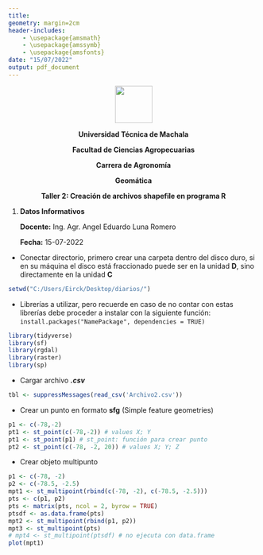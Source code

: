 ```yaml
---
title: 
geometry: margin=2cm
header-includes: 
    - \usepackage{amsmath}
    - \usepackage{amssymb}
    - \usepackage{amsfonts}
date: "15/07/2022"
output: pdf_document
---
```

<center>

![](LOGO_OUT.png){height=75px}


**Universidad Técnica de Machala**

**Facultad de Ciencias Agropecuarias**

**Carrera de Agronomía**

**Geomática**

 **Taller 2: Creación de archivos shapefile en programa R**

</center>

1. **Datos Informativos**

    **Docente:** Ing. Agr. Angel Eduardo Luna Romero

    
    **Fecha:** 15-07-2022



- Conectar directorio, primero crear una carpeta dentro del disco duro, si en su máquina el disco está fraccionado puede ser en la unidad **D**, sino directamente en la unidad **C**

```r
setwd("C:/Users/Eirck/Desktop/diarios/")
```
- Librerías a utilizar, pero recuerde en caso de no contar con estas librerías debe proceder a instalar con la siguiente función: `install.packages("NamePackage", dependencies = TRUE)`
```r
library(tidyverse)
library(sf) 
library(rgdal)
library(raster)
library(sp)
```
- Cargar archivo ***.csv***
```r
tbl <- suppressMessages(read_csv('Archivo2.csv'))
```
- Crear un punto en formato **sfg** (Simple feature geometries)
```r
p1 <- c(-78,-2)
pt1 <- st_point(c(-78,-2)) # values X; Y
pt1 <- st_point(p1) # st_point: función para crear punto 
pt2 <- st_point(c(-78, -2, 20)) # values X; Y; Z
```
- Crear objeto multipunto
```r
p1 <- c(-78, -2)
p2 <- c(-78.5, -2.5)
mpt1 <- st_multipoint(rbind(c(-78, -2), c(-78.5, -2.5)))
pts <- c(p1, p2)
pts <- matrix(pts, ncol = 2, byrow = TRUE)
ptsdf <- as.data.frame(pts)
mpt2 <- st_multipoint(rbind(p1, p2))
mpt3 <- st_multipoint(pts)
# mpt4 <- st_multipoint(ptsdf) # no ejecuta con data.frame
plot(mpt1)
```




